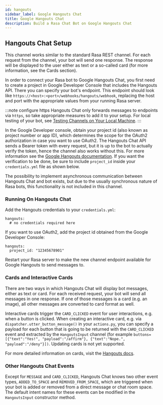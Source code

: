 ```yaml
---
id: hangouts
sidebar_label: Google Hangouts Chat
title: Google Hangouts Chat
description: Build a Rasa Chat Bot on Google Hangouts Chat
---
```


## Hangouts Chat Setup

This channel works similar to the standard Rasa REST channel. For each request from the channel, your bot will
send one response. The response will be displayed to the user either as text or a so-called card (for
more information, see the Cards section).

In order to connect your Rasa bot to Google Hangouts Chat, you first need to create a project in
Google Developer Console that includes the Hangouts API. There you can specify your bot's endpoint.
This endpoint should look like `https://<host>:<port>/webhooks/hangouts/webhook`, replacing
the host and port with the appropriate values from your running Rasa server.

:::note configure https
Hangouts Chat only forwards
messages to endpoints via `https`, so take appropriate measures to add
it to your setup. For local testing of your bot, see [Testing Channels on Your Local Machine](../messaging-and-voice-channels.mdx#testing-channels-on-your-local-machine).
:::

In the Google Developer console, obtain your project id (also known as project number or app ID), which determines the scope for the OAuth2 authorization in case you
want to use OAuth2. The Hangouts Chat API sends a Bearer token with every request, but it is up to
the bot to actually verify the token, hence the channel also works without this.
For more information see the [Google Hangouts documentation](https://developers.google.com/hangouts/chat). If you want the verification to be done, be sure to include `project_id` inside your `credentials.yml` file as shown below.

The possibility to implement asynchronous communication between Hangouts Chat and bot exists, but due
to the usually synchronous nature of Rasa bots, this functionality is not included in this channel.

### Running On Hangouts Chat

Add the Hangouts credentials to your `credentials.yml`:

```yaml-rasa
hangouts:
  # no credentials required here
```

If you want to use OAuth2, add the project id obtained from the Google Developer Console:

```yaml-rasa
hangouts:
  project_id: "12345678901"
```


Restart your Rasa server
to make the new channel endpoint available for Google Hangouts to send messages to.

### Cards and Interactive Cards

There are two ways in which Hangouts Chat will display bot messages, either as text or card. For each received
request, your bot will send all messages in one response. If one of those messages is a card (e.g. an image),
all other messages are converted to card format as well.

Interactive cards trigger the `CARD_CLICKED` event for user interactions, e.g. when a button is clicked. When
creating an interactive card, e.g. via `dispatcher.utter_button_message()` in your `actions.py`, you can
specify a payload for each button that is going to be returned with the `CARD_CLICKED` event and extracted
by the `HangoutsInput` channel (for example
`buttons=[{"text":"Yes!", "payload":"/affirm"}, {"text":"Nope.", "payload":"/deny"}])`.
Updating cards is not yet supported.

For more detailed information on cards, visit the
[Hangouts docs](https://developers.google.com/hangouts/chat/reference).

### Other Hangouts Chat Events

Except for `MESSAGE` and `CARD_CLICKED`, Hangouts Chat knows two other event types, `ADDED_TO_SPACE` and
`REMOVED_FROM_SPACE`, which are triggered when your bot is added or removed from a direct message or chat room
space. The default intent names for these events can be modified in the `HangoutsInput` constructor method.
